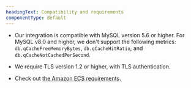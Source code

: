 ```yaml
---
headingText: Compatibility and requirements
componentType: default
---
```


- Our integration is compatible with MySQL version 5.6 or higher.
  <Callout variant="important">
    For MySQL v8.0 and higher, we don't support the following metrics: `db.qCacheFreeMemoryBytes`, `db.qCacheHitRatio`, and `db.qCacheNotCachedPerSecond`.
  </Callout>

- We require TLS version 1.2 or higher, with TLS authentication.
- Check out [the Amazon ECS requirements](/docs/integrations/host-integrations/host-integrations-list/monitor-services-running-amazon-ecs).
